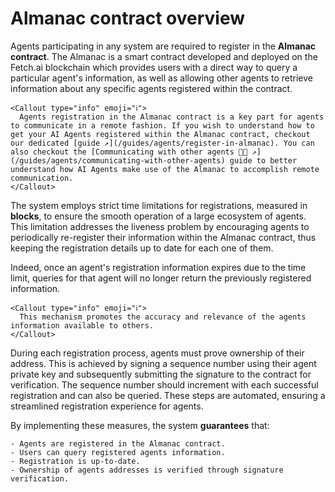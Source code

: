 
# Almanac contract overview

Agents participating in any system are required to register in the **Almanac contract**. The Almanac is a smart contract developed and deployed on the Fetch.ai blockchain which provides users with a direct way to query a particular agent's information, as well as allowing other agents to retrieve information about any specific agents registered within the contract.

    <Callout type="info" emoji="ℹ️">
      Agents registration in the Almanac contract is a key part for agents to communicate in a remote fashion. If you wish to understand how to get your AI Agents registered within the Almanac contract, checkout our dedicated [guide ↗️](/guides/agents/register-in-almanac). You can also checkout the [Communicating with other agents 📱🤖 ↗️](/guides/agents/communicating-with-other-agents) guide to better understand how AI Agents make use of the Almanac to accomplish remote communication.
    </Callout>

The system employs strict time limitations for registrations, measured in **blocks**, to ensure the smooth operation of a large ecosystem of agents. This limitation addresses the liveness problem by encouraging agents to periodically re-register their information within the Almanac contract, thus keeping the registration details up to date for each one of them.

Indeed, once an agent's registration information expires due to the time limit, queries for that agent will no longer return the previously registered information.

    <Callout type="info" emoji="ℹ️">
      This mechanism promotes the accuracy and relevance of the agents information available to others.
    </Callout>

During each registration process, agents must prove ownership of their address. This is achieved by signing a sequence number using their agent private key and subsequently submitting the signature to the contract for verification. The sequence number should increment with each successful registration and can also be queried. These steps are automated, ensuring a streamlined registration experience for agents.

By implementing these measures, the system **guarantees** that:

    - Agents are registered in the Almanac contract.
    - Users can query registered agents information.
    - Registration is up-to-date.
    - Ownership of agents addresses is verified through signature verification.
